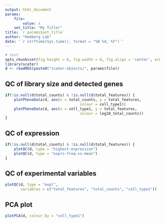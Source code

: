 ```yaml
---
output: html_document
params:
    file:
        value: x
    set_title: "My Title!"
title: `r params$set_title`
author: "Hemberg Lab"
date: '`r strftime(Sys.time(), format = "%B %d, %Y")`'
---
```


```r
# test
opts_chunk$set(fig.height = 6, fig.width = 6, fig.align = 'center', echo = FALSE)
library(scater)
d <- readRDS(paste0("scater-objects/", params$file))
```

## QC of library size and detected genes

```r
if(!is.null(d$total_counts) & !is.null(d$total_features)) {
    plotPhenoData(d, aes(x = total_counts, y = total_features,
                                  colour = cell_type1))
    plotPhenoData(d, aes(x = cell_type1, y = total_features,
                                  colour = log10_total_counts))
}
```

## QC of expression

```r
if(!is.null(d$total_counts) & !is.null(d$total_features)) {
    plotQC(d, type = "highest-expression")
    plotQC(d, type = "exprs-freq-vs-mean")
}
```

## QC of experimental variables
```r
plotQC(d, type = "expl",
       variables = c("total_features", "total_counts", "cell_type1"))
```

## PCA plot
```r
plotPCA(d, colour_by = "cell_type1")
```
